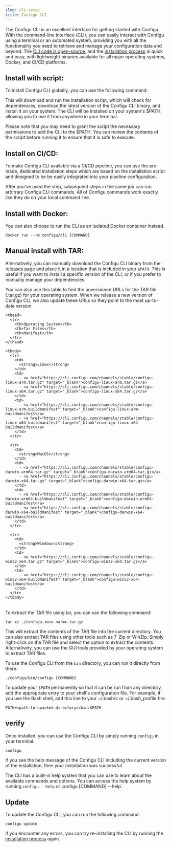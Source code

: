```yaml
---
slug: cli-setup
title: Configu CLI
---
```



The Configu CLI is an excellent interface for getting started with Configu. With the command-line interface (CLI), you can easily interact with Configu using a terminal or an automated system, providing you with all the functionality you need to retrieve and manage your configuration data and beyond. The [CLI code is open-source](https://github.com/configu/configu/tree/main/ts/packages/cli), and the [installation process](/docs/cli/#setup) is quick and easy, with lightweight binaries available for all major operating systems, Docker, and CI/CD platforms.

## Install with script:

To install Configu CLI globally, you can use the following command:

<CliInstallSnippet />

This will download and run the installation script, which will check for dependencies, download the latest version of the Configu CLI binary, and install it on your system. The CLI will be installed on your system's $PATH, allowing you to use it from anywhere in your terminal.

<Admonition>
  
Please note that you may need to grant the script the necessary permissions to add the CLI to the $PATH. You can review the contents of the script before running it to ensure that it is safe to execute.

</Admonition>

## Install on CI/CD:

To make Configu CLI available via a CI/CD pipeline, you can use the pre-made, dedicated installation steps which are based on the installation script and designed to be be easily integrated into your pipeline configuration.

<CliInstallCiCdSnippet />

<Admonition>
  
After you've used the step, subsequent steps in the same job can run arbitrary Configu CLI commands. All of Configu commands work exactly like they do on your local command line.

</Admonition>

## Install with Docker:

You can also choose to run the CLI as an isolated Docker container instead.

```shell
docker run --rm configu/cli [COMMAND]
```

## Manual install with TAR:

Alternatively, you can manually download the Configu CLI binary from the [releases page](https://github.com/configu/configu/releases?q=cli-&expanded=true) and place it in a location that is included in your `$PATH`. This is useful if you want to install a specific version of the CLI, or if you prefer to manually manage your dependencies.

You can also use this table to find the unversioned URLs for the TAR file (.tar.gz) for your operating system. When we release a new version of Configu CLI, we also update these URLs so they point to the most up-to-date version.

<div class="table-wrapper">

  <table>

    <thead>
      <tr>
        <th>Operating System</th>
        <th>Tar Files</th>
        <th>Manifest</th>
      </tr>
    </thead>

    <tbody>
      <tr>
        <td>
          <strong>Linux</strong>
        </td>
        <td>
          - <a href="https://cli.configu.com/channels/stable/configu-linux-arm.tar.gz" target="_blank">configu-linux-arm.tar.gz</a>
          - <a href="https://cli.configu.com/channels/stable/configu-linux-x64.tar.gz" target="_blank">configu-linux-x64.tar.gz</a>
        </td>
        <td>
          - <a href="https://cli.configu.com/channels/stable/configu-linux-arm-buildmanifest" target="_blank">configu-linux-arm-buildmanifest</a>
          - <a href="https://cli.configu.com/channels/stable/configu-linux-x64-buildmanifest" target="_blank">configu-linux-x64-buildmanifest</a>
        </td>
      </tr>

      <tr>
        <td>
          <strong>MacOS</strong>
        </td>
        <td>
          - <a href="https://cli.configu.com/channels/stable/configu-darwin-arm64.tar.gz" target="_blank">configu-darwin-arm64.tar.gz</a>
          - <a href="https://cli.configu.com/channels/stable/configu-darwin-x64.tar.gz" target="_blank">configu-darwin-x64.tar.gz</a>
        </td>
        <td>
          - <a href="https://cli.configu.com/channels/stable/configu-darwin-arm64-buildmanifest" target="_blank">configu-darwin-arm64-buildmanifest</a>
          - <a href="https://cli.configu.com/channels/stable/configu-darwin-x64-buildmanifest" target="_blank">configu-darwin-x64-buildmanifest</a>
        </td>
      </tr>

      <tr>
        <td>
          <strong>Windows</strong>
        </td>
        <td>
          - <a href="https://cli.configu.com/channels/stable/configu-win32-x64.tar.gz" target="_blank">configu-win32-x64.tar.gz</a>
        </td>
        <td>
          - <a href="https://cli.configu.com/channels/stable/configu-win32-x64-buildmanifest" target="_blank">configu-win32-x64-buildmanifest</a>
        </td>
      </tr>
    </tbody>

  </table>

</div>

To extract the TAR file using tar, you can use the following command:

```shell
tar xz ./configu-<os>-<arm>.tar.gz
```

This will extract the contents of the TAR file into the current directory.
You can also extract TAR files using other tools such as 7-Zip or WinZip. Simply right-click on the TAR file and select the option to extract the contents. Alternatively, you can use the GUI tools provided by your operating system to extract TAR files.

To use the Configu CLI from the `bin` directory, you can run it directly from there:

```shell
./configu/bin/configu [COMMAND]
```

To update your `$PATH` permanently so that it can be run from any directory, add the appropriate entry to your shell's configuration file. For example, if you use the Bash shell, add this line to your ~/.bashrc or ~/.bash_profile file:

```shell
PATH=<path-to-upacked-directory>/bin:$PATH
```

## verify

Once installed, you can use the Configu CLI by simply running `configu` in your terminal.

```shell
configu
```

If you see the help message of the Configu CLI including the current version of the installation, then your installation was successful.

<Admonition>
  
The CLI has a built-in help system that you can use to learn about the available commands and options. You can access the help system by running `configu --help` or configu \[COMMAND\] --help`.

</Admonition>

## Update

To update the Configu CLI, you can run the following command:

```shell
configu update
```

If you encounter any errors, you can try re-installing the CLI by running the [installation process](/docs/cli/#setup) again.
